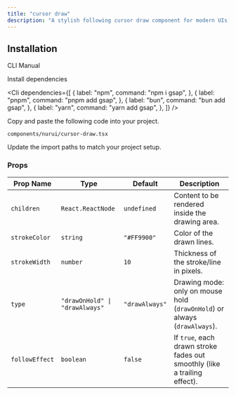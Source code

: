 ```yaml
---
title: "cursor draw"
description: "A stylish following cursor draw component for modern UIs, built with accessibility and animation in mind."
---
```


<ComponentPreview componentName="cursorDraw" />

## Installation

<Tabs defaultValue="cli">

<TabsList>
  <TabsTrigger value="cli">CLI</TabsTrigger>
  <TabsTrigger value="manual">Manual</TabsTrigger>
</TabsList>

<TabsContent value="cli">
  <Cli />
</TabsContent>

<TabsContent value="manual">

<Steps>

<Step>Install dependencies</Step>

<Cli
  dependencies={[
    {
      label: "npm",
      command: "npm i gsap",
    },
    {
      label: "pnpm",
      command: "pnpm add gsap",
    },
    {
      label: "bun",
      command: "bun add gsap",
    },
    {
      label: "yarn",
      command: "yarn add gsap",
    },
  ]}
/>

<Step>Copy and paste the following code into your project.</Step>

`components/nurui/cursor-draw.tsx`

<CodeBlock componentName="cursorDraw" fileName="cursor-draw" />

<Step>Update the import paths to match your project setup.</Step>
   
</Steps>

</TabsContent>

</Tabs>

### Props

| Prop Name      | Type                           | Default        | Description                                                               |
| -------------- | ------------------------------ | -------------- | ------------------------------------------------------------------------- |
| `children`     | `React.ReactNode`              | `undefined`    | Content to be rendered inside the drawing area.                           |
| `strokeColor`  | `string`                       | `"#FF9900"`    | Color of the drawn lines.                                                 |
| `strokeWidth`  | `number`                       | `10`           | Thickness of the stroke/line in pixels.                                   |
| `type`         | `"drawOnHold" \| "drawAlways"` | `"drawAlways"` | Drawing mode: only on mouse hold (`drawOnHold`) or always (`drawAlways`). |
| `followEffect` | `boolean`                      | `false`        | If `true`, each drawn stroke fades out smoothly (like a trailing effect). |
